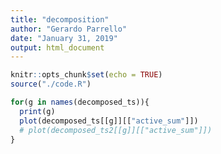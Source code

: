```yaml
---
title: "decomposition"
author: "Gerardo Parrello"
date: "January 31, 2019"
output: html_document
---
```


```r
knitr::opts_chunk$set(echo = TRUE)
source("./code.R")
```

```r
for(g in names(decomposed_ts)){
  print(g)
  plot(decomposed_ts[[g]][["active_sum"]])
  # plot(decomposed_ts2[[g]][["active_sum"]])
}
```